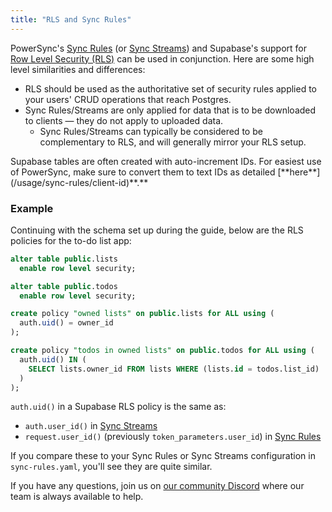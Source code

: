 ```yaml
---
title: "RLS and Sync Rules"
---
```


PowerSync's [Sync Rules](/usage/sync-rules) (or [Sync Streams](/usage/sync-streams.md)) and Supabase's support for [Row Level Security (RLS)](https://supabase.com/docs/guides/auth/row-level-security) can be used in conjunction. Here are some high level similarities and differences:

* RLS should be used as the authoritative set of security rules applied to your users' CRUD operations that reach Postgres.
* Sync Rules/Streams are only applied for data that is to be downloaded to clients — they do not apply to uploaded data.
   * Sync Rules/Streams can typically be considered to be complementary to RLS, and will generally mirror your RLS setup.

<Note>
  Supabase tables are often created with auto-increment IDs. For easiest use of PowerSync, make sure to convert them to text IDs as detailed [**here**](/usage/sync-rules/client-id)**.**
</Note>

### Example

Continuing with the schema set up during the guide, below are the RLS policies for the to-do list app:

```sql
alter table public.lists
  enable row level security;

alter table public.todos
  enable row level security;

create policy "owned lists" on public.lists for ALL using (
  auth.uid() = owner_id
);

create policy "todos in owned lists" on public.todos for ALL using (
  auth.uid() IN (
    SELECT lists.owner_id FROM lists WHERE (lists.id = todos.list_id)
  )
);

```

`auth.uid()` in a Supabase RLS policy is the same as:
- `auth.user_id()` in [Sync Streams](/usage/sync-streams.md)
- `request.user_id()` (previously `token_parameters.user_id`) in [Sync Rules](/usage/sync-rules)

If you compare these to your Sync Rules or Sync Streams configuration in `sync-rules.yaml`, you'll see they are quite similar.

If you have any questions, join us on [our community Discord](https://discord.gg/powersync) where our team is always available to help.
